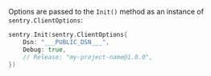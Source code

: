 Options are passed to the `Init()` method as an instance of `sentry.ClientOptions`:


```go
sentry.Init(sentry.ClientOptions{
	Dsn: "___PUBLIC_DSN___",
	Debug: true,
	// Release: "my-project-name@1.0.0",
})
```
